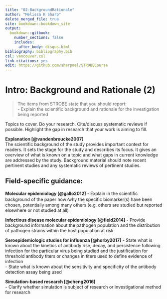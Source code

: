 ---
title: "02-BackgroundRationale"
author: "Melissa K Sharp"
delete_merged_file: true
site: bookdown::bookdown_site
output:
  bookdown::gitbook:
    number_sections: false 
    includes: 
      after_body: disqus.html
bibliography: bibliography.bib
csl: vancouver.csl
link-citations: yes
edit: https://github.com/sharpmel/STROBECourse
---

# Intro: Background and Rationale (2) {-}  
> The items from STROBE state that you should report:  
- Explain the scientific background and rationale for the investigation being reported  

Topics to cover. Do your research. Cite/discuss systematic reviews if possible. Highlight the gap in research that your work is aiming to fill.   

**Explanation [@vandenbroucke2007]**</br>
The scientific background of the study provides important context for readers. It sets the stage for the study and describes its focus. It gives an overview of what is known on a topic and what gaps in current knowledge are addressed by the study. Background material should note recent pertinent studies and any systematic reviews of pertinent studies.

<h2> Field-specific guidance:</h2>
**Molecular epidemiology [@gallo2012]** 
-	Explain in the scientiﬁc background of the paper how ⁄why the speciﬁc biomarker(s) have been chosen, potentially among many others (e.g. others are studied but reported elsewhere or not studied at all)  

**Infectious disease molecular epidemiology [@field2014]** 
-	Provide background information about the pathogen population and the distribution of pathogen strains within the host population at risk  

**Seroepidemiologic studies for influenza [@horby2017]**
-	State what is known about the kinetics of antibody rise, decay, and persistence following infection for the particular virus being studied and the justification for threshold antibody titers or changes in titers used to define evidence of infection  
-	State what is known about the sensitivity and specificity of the antibody detection assay being used

**Simulation-based research [@cheng2016]**  
-	Clarify whether simulation is subject of research or investigational method for research  